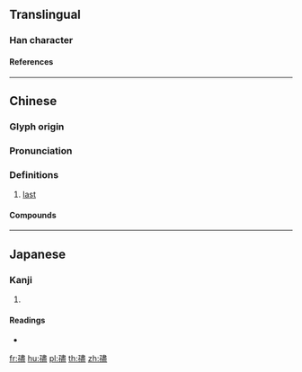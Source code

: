 {{character info/new}}
==Translingual==

===Han character===
{{Han char|rn=39|rad=子|as=14|sn=17|four=15417|canj=NDLMT|ids=⿰子盡}}

====References====
{{Han ref|kx=0281.030|dkj=07043|dj=0551.040|hdz=21020.040|uh=5B7B}}

----

==Chinese==
{{zh-forms|s=𡥧|alt=𡦌}}

===Glyph origin===
{{Han compound|子|盡|t1=}}

===Pronunciation===
{{zh-pron
|m=nái,lái
|c=laai1
|cat=a
}}

===Definitions===
{{zh-hanzi}}

# {{lb|zh|Cantonese}} [[last]]

====Compounds====
{{zh-der|孻尾|孻仔|孻女|孻叔|孻仔拉心肝}}

----

==Japanese==

===Kanji===
{{ja-kanji|grade=|rs=子14}}

# {{defn|lang=ja|sort=子14}}

====Readings====
* {{ja-readings|on=[[だい]] (dai), [[ない]] (nai)|kun=}}

[[fr:孻]]
[[hu:孻]]
[[pl:孻]]
[[th:孻]]
[[zh:孻]]